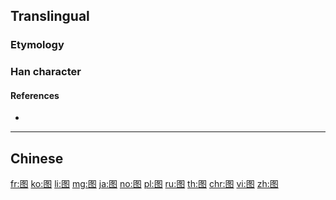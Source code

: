 ==Translingual==
{{Han simplified forms|圖|図|图}}

===Etymology===
{{Han simp|圖|f=啚|t=冬}}

===Han character===
{{Han char|rn=31|rad=囗|as=05|sn=8|four=|canj=WHEY|ids=⿴囗冬}}

====References====
* {{Han ref|kx=0218.041|hdz=10717.120|uh=56FE|ud=22270}}

----

==Chinese==
{{zh-see|圖}}

[[fr:图]]
[[ko:图]]
[[li:图]]
[[mg:图]]
[[ja:图]]
[[no:图]]
[[pl:图]]
[[ru:图]]
[[th:图]]
[[chr:图]]
[[vi:图]]
[[zh:图]]